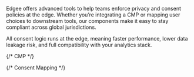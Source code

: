 Edgee offers advanced tools to help teams enforce privacy and consent policies at the edge.
Whether you’re integrating a CMP or mapping user choices to downstream tools, our components make it easy to stay compliant across global jurisdictions.

All consent logic runs at the edge, meaning faster performance, lower data leakage risk, and full compatibility with your analytics stack.

<CardGroup cols={2}>
  {/* CMP */}
  <Card title="Simple CMP" href="/components/consent-management/simple-cmp" horizontal={true} icon="/images/logos/simple-cmp.svg" />

  {/* Consent Mapping */}
  <Card title="Axeptio Consent Mapping" href="/components/consent-management/axeptio-consent-mapping" horizontal={true} icon="/images/logos/axeptio.svg" />
  <div className="block dark:hidden">
    <Card title="Cookieyes Consent Mapping" href="/components/consent-management/cookieyes-consent-mapping" horizontal={true} icon="/images/logos/cookieyes.svg" />
  </div>
  <div className="hidden dark:block">
    <Card title="Cookieyes Consent Mapping" href="/components/consent-management/cookieyes-consent-mapping" horizontal={true} icon="/images/logos/cookieyes-dark.svg" />
  </div>
  <Card title="Didomi Consent Mapping" href="/components/consent-management/didomi-consent-mapping" horizontal={true} icon="/images/logos/didomi.svg" />
  <Card title="Iubenda Consent Mapping" href="/components/consent-management/iubenda-consent-mapping" horizontal={true} icon="/images/logos/iubenda.svg" />
  <Card title="Onetrust Consent Mapping" href="/components/consent-management/onetrust-consent-mapping" horizontal={true} icon="/images/logos/onetrust.svg" />

</CardGroup>